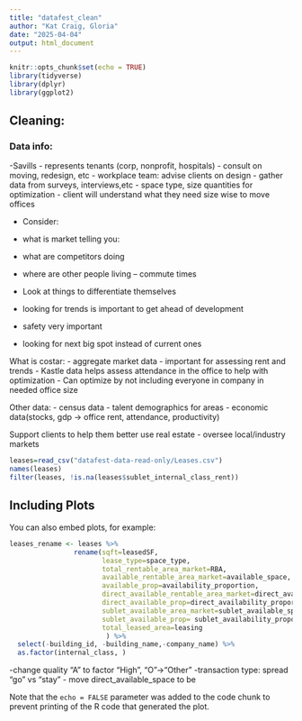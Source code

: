 ```yaml
---
title: "datafest_clean"
author: "Kat Craig, Gloria"
date: "2025-04-04"
output: html_document
---
```


```r
knitr::opts_chunk$set(echo = TRUE)
library(tidyverse)
library(dplyr)
library(ggplot2)
```

## Cleaning:

### Data info:

-Savills
- represents tenants (corp, nonprofit, hospitals)
- consult on moving, redesign, etc
- workplace team: advise clients on design
- gather data from surveys, interviews,etc
- space type, size quantities for optimization
- client will understand what they need size wise to move offices

- Consider:
- what is market telling you:
- what are competitors doing
- where are other people living 
-- commute times

- Look at things to differentiate themselves
- looking for trends is important to get ahead of development
- safety very important
- looking for next big spot instead of current ones

What is costar:
- aggregate market data
- important for assessing rent and trends
- Kastle data helps assess attendance in the office to help with optimization
- Can optimize by not including everyone in company in needed office size

Other data:
- census data
- talent demographics for areas
- economic data(stocks, gdp -> office rent, attendance, productivity)

Support clients to help them better use real estate
- oversee local/industry markets

```r
leases=read_csv("datafest-data-read-only/Leases.csv")
names(leases)
filter(leases, !is.na(leases$sublet_internal_class_rent))
```

## Including Plots

You can also embed plots, for example:

```r
leases_rename <- leases %>%
                rename(sqft=leasedSF, 
                       lease_type=space_type,
                       total_rentable_area_market=RBA,
                       available_rentable_area_market=available_space,
                       available_prop=availability_proportion,     
                       direct_available_rentable_area_market=direct_available_space,
                       direct_available_prop=direct_availability_proportion,
                       sublet_available_area_market=sublet_available_space,
                       sublet_available_prop= sublet_availability_proportion,
                       total_leased_area=leasing
                        ) %>%
  select(-building_id, -building_name,-company_name) %>%
  as.factor(internal_class, )
```
-change quality "A" to factor "High", "O"->"Other"
-transaction type: spread "go" vs "stay"
- move direct_available_space to be 

Note that the `echo = FALSE` parameter was added to the code chunk to prevent printing of the R code that generated the plot.
